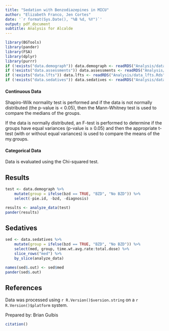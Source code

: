 ```yaml
---
title: "Sedation with Benzodiazepines in MICU"
author: "Elizabeth Franco, Jen Cortes"
date: '`r format(Sys.Date(), "%B %d, %Y")`'
output: pdf_document
subtitle: Analysis for Alcalde
---
```


```r
library(BGTools)
library(pander)
library(FSA)
library(dplyr)
library(purrr)
if (!exists("data.demograph")) data.demograph <- readRDS("Analysis/data_demograph.Rds")
if (!exists("data.assessments")) data.assessments <- readRDS("Analysis/data_assessments.Rds")
if (!exists("data.lfts")) data.lfts <- readRDS("Analysis/data_lfts.Rds")
if (!exists("data.sedatives")) data.sedatives <- readRDS("Analysis/data_sedatives.Rds")
```

#### Continuous Data

Shapiro-Wilk normality test is performed and if the data is not normally distributed (the p-value is < 0.05), then the Mann-Whitney test is used to compare the medians of the groups.

If the data is normally distributed, an F-test is performed to determine if the groups have equal variances (p-value is $\ge$ 0.05) and then the appropriate t-test (with or without equal variances) is used to compare the means of the my.groups.

#### Categorical Data

Data is evaluated using the Chi-squared test. 

## Results

```r
test <- data.demograph %>%
    mutate(group = ifelse(bzd == TRUE, "BZD", "No BZD")) %>%
    select(-pie.id, -bzd, -diagnosis)

results <- analyze_data(test)
pander(results)
```

## Sedatives

```r
sed <- data.sedatives %>% 
    mutate(group = ifelse(bzd == TRUE, "BZD", "No BZD")) %>%
    select(med, group, time.wt.avg.rate:total.dose) %>%
    slice_rows("med") %>%
    by_slice(analyze_data)

names(sed$.out) <- sed$med
pander(sed$.out)
```

## References

Data was processed using `r R.Version()$version.string` on a `r R.Version()$platform` system.

Prepared by: Brian Gulbis

```r
citation()
```

